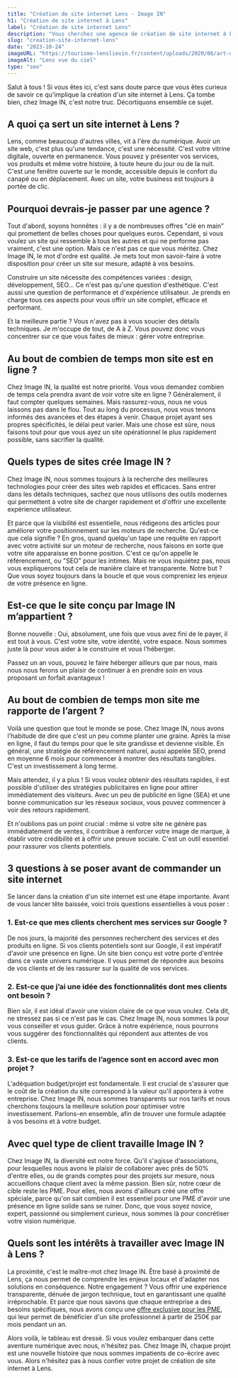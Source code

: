 ```yaml
---
title: "Création de site internet Lens - Image IN"
h1: "Création de site internet à Lens"
label: "Création de site internet Lens"
description: "Vous cherchez une agence de création de site internet à Lens ? Image IN est là pour vous accompagner dans votre projet."
slug: "creation-site-internet-lens"
date: "2023-10-24"
imageURL: "https://tourisme-lenslievin.fr/content/uploads/2020/06/art-deco_VilledeLens-e1641476496159.jpg"
imageAlt: "Lens vue du ciel"
type: "seo"
---
```


Salut à tous ! Si vous êtes ici, c'est sans doute parce que vous êtes curieux de savoir ce qu'implique la création d'un site internet à Lens. Ça tombe bien, chez Image IN, c'est notre truc. Décortiquons ensemble ce sujet.

## A quoi ça sert un site internet à Lens ?

Lens, comme beaucoup d'autres villes, vit à l'ère du numérique. Avoir un site web, c'est plus qu'une tendance, c'est une nécessité. C'est votre vitrine digitale, ouverte en permanence. Vous pouvez y présenter vos services, vos produits et même votre histoire, à toute heure du jour ou de la nuit. C'est une fenêtre ouverte sur le monde, accessible depuis le confort du canapé ou en déplacement. Avec un site, votre business est toujours à portée de clic.

## Pourquoi devrais-je passer par une agence ?

Tout d'abord, soyons honnêtes : il y a de nombreuses offres "clé en main" qui promettent de belles choses pour quelques euros. Cependant, si vous voulez un site qui ressemble à tous les autres et qui ne performe pas vraiment, c'est une option. Mais ce n'est pas ce que vous méritez. Chez Image IN, le mot d'ordre est qualité. Je mets tout mon savoir-faire à votre disposition pour créer un site sur mesure, adapté à vos besoins.

Construire un site nécessite des compétences variées : design, développement, SEO... Ce n'est pas qu'une question d'esthétique. C'est aussi une question de performance et d'expérience utilisateur. Je prends en charge tous ces aspects pour vous offrir un site complet, efficace et performant.

Et la meilleure partie ? Vous n'avez pas à vous soucier des détails techniques. Je m'occupe de tout, de A à Z. Vous pouvez donc vous concentrer sur ce que vous faites de mieux : gérer votre entreprise.

## Au bout de combien de temps mon site est en ligne ?

Chez Image IN, la qualité est notre priorité. Vous vous demandez combien de temps cela prendra avant de voir votre site en ligne ? Généralement, il faut compter quelques semaines. Mais rassurez-vous, nous ne vous laissons pas dans le flou. Tout au long du processus, nous vous tenons informés des avancées et des étapes à venir. Chaque projet ayant ses propres spécificités, le délai peut varier. Mais une chose est sûre, nous faisons tout pour que vous ayez un site opérationnel le plus rapidement possible, sans sacrifier la qualité.

## Quels types de sites crée Image IN ?

Chez Image IN, nous sommes toujours à la recherche des meilleures technologies pour créer des sites web rapides et efficaces. Sans entrer dans les détails techniques, sachez que nous utilisons des outils modernes qui permettent à votre site de charger rapidement et d'offrir une excellente expérience utilisateur.

Et parce que la visibilité est essentielle, nous rédigeons des articles pour améliorer votre positionnement sur les moteurs de recherche. Qu'est-ce que cela signifie ? En gros, quand quelqu'un tape une requête en rapport avec votre activité sur un moteur de recherche, nous faisons en sorte que votre site apparaisse en bonne position. C'est ce qu'on appelle le référencement, ou "SEO" pour les intimes. Mais ne vous inquiétez pas, nous vous expliquerons tout cela de manière claire et transparente. Notre but ? Que vous soyez toujours dans la boucle et que vous compreniez les enjeux de votre présence en ligne.

## Est-ce que le site conçu par Image IN m’appartient ?

Bonne nouvelle : Oui, absolument, une fois que vous avez fini de le payer, il est tout à vous. C'est votre site, votre identité, votre espace. Nous sommes juste là pour vous aider à le construire et vous l’héberger.

Passez un an vous, pouvez le faire héberger ailleurs que par nous, mais nous nous ferons un plaisir de continuer à en prendre soin en vous proposant un forfait avantageux !

## Au bout de combien de temps mon site me rapporte de l’argent ?

Voilà une question que tout le monde se pose. Chez Image IN, nous avons l'habitude de dire que c'est un peu comme planter une graine. Après la mise en ligne, il faut du temps pour que le site grandisse et devienne visible. En général, une stratégie de référencement naturel, aussi appelée SEO, prend en moyenne 6 mois pour commencer à montrer des résultats tangibles. C'est un investissement à long terme.

Mais attendez, il y a plus ! Si vous voulez obtenir des résultats rapides, il est possible d'utiliser des stratégies publicitaires en ligne pour attirer immédiatement des visiteurs. Avec un peu de publicité en ligne (SEA) et une bonne communication sur les réseaux sociaux, vous pouvez commencer à voir des retours rapidement.

Et n'oublions pas un point crucial : même si votre site ne génère pas immédiatement de ventes, il contribue à renforcer votre image de marque, à établir votre crédibilité et à offrir une preuve sociale. C'est un outil essentiel pour rassurer vos clients potentiels.

## 3 questions à se poser avant de commander un site internet

Se lancer dans la création d'un site internet est une étape importante. Avant de vous lancer tête baissée, voici trois questions essentielles à vous poser :

### 1. Est-ce que mes clients cherchent mes services sur Google ?

De nos jours, la majorité des personnes recherchent des services et des produits en ligne. Si vos clients potentiels sont sur Google, il est impératif d'avoir une présence en ligne. Un site bien conçu est votre porte d'entrée dans ce vaste univers numérique. Il vous permet de répondre aux besoins de vos clients et de les rassurer sur la qualité de vos services.

### 2. Est-ce que j’ai une idée des fonctionnalités dont mes clients ont besoin ?

Bien sûr, il est idéal d'avoir une vision claire de ce que vous voulez. Cela dit, ne stressez pas si ce n'est pas le cas. Chez Image IN, nous sommes là pour vous conseiller et vous guider. Grâce à notre expérience, nous pourrons vous suggérer des fonctionnalités qui répondent aux attentes de vos clients.

### 3. Est-ce que les tarifs de l’agence sont en accord avec mon projet ?

L'adéquation budget/projet est fondamentale. Il est crucial de s'assurer que le coût de la création du site correspond à la valeur qu'il apportera à votre entreprise. Chez Image IN, nous sommes transparents sur nos tarifs et nous cherchons toujours la meilleure solution pour optimiser votre investissement. Parlons-en ensemble, afin de trouver une formule adaptée à vos besoins et à votre budget.

## Avec quel type de client travaille Image IN ?

Chez Image IN, la diversité est notre force. Qu'il s'agisse d'associations, pour lesquelles nous avons le plaisir de collaborer avec près de 50% d'entre elles, ou de grands comptes pour des projets sur mesure, nous accueillons chaque client avec la même passion. Bien sûr, notre cœur de cible reste les PME. Pour elles, nous avons d'ailleurs créé une offre spéciale, parce qu'on sait combien il est essentiel pour une PME d'avoir une présence en ligne solide sans se ruiner. Donc, que vous soyez novice, expert, passionné ou simplement curieux, nous sommes là pour concrétiser votre vision numérique.

## Quels sont les intérêts à travailler avec Image IN à Lens ?

La proximité, c'est le maître-mot chez Image IN. Être basé à proximité de Lens, ça nous permet de comprendre les enjeux locaux et d'adapter nos solutions en conséquence. Notre engagement ? Vous offrir une expérience transparente, dénuée de jargon technique, tout en garantissant une qualité irréprochable. Et parce que nous savons que chaque entreprise a des besoins spécifiques, nous avons conçu une [offre exclusive pour les PME](/votre-site-a-250-euros-par-mois-pendant-1-an/), qui leur permet de bénéficier d'un site professionnel à partir de 250€ par mois pendant un an.

Alors voilà, le tableau est dressé. Si vous voulez embarquer dans cette aventure numérique avec nous, n'hésitez pas. Chez Image IN, chaque projet est une nouvelle histoire que nous sommes impatients de co-écrire avec vous. Alors n'hésitez pas à nous confier votre projet de création de site internet à Lens.